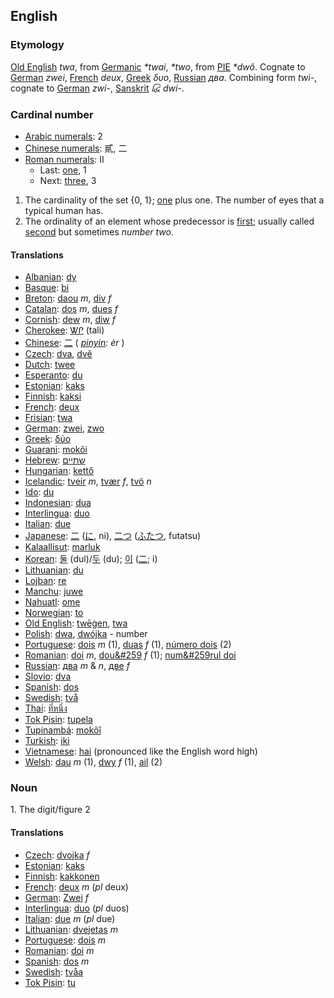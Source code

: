 ==English==

===Etymology===
[[Old English]] ''twa'', from [[Germanic]] ''*twai'', ''*two'', from [[w:Proto-Indo-European|PIE]] ''*dwô''. Cognate to [[German]] ''zwei'', [[French]] ''deux'', [[Greek]] ''δυο'', [[Russian]] ''два''. Combining form ''twi-'', cognate to [[German]] ''zwi-'', [[Sanskrit]] ''દ્વિ'' ''dwi-''.

===Cardinal number===
*[[w:Arabic Numerals|Arabic numerals]]: 2
*[[w:Chinese numerals|Chinese numerals]]: 貳, 二
*[[w:Roman numerals|Roman numerals]]: II
**Last: [[one]], 1
**Next: [[three]], 3

# The cardinality of the set {0, 1}; [[one]] plus one. The number of eyes that a typical human has.
# The ordinality of an element whose predecessor is [[first]]; usually called [[second]] but sometimes ''number two''.

====Translations====

*[[Albanian]]: [[dy]]
*[[Basque]]: [[bi]]
*[[Breton]]: [[daou]] ''m'', [[div]] ''f''
*[[Catalan]]: [[dos]] ''m'', [[dues]] ''f''
*[[Cornish]]: [[dew]] ''m'', [[diw]] ''f''
*[[Cherokee]]: [[ᏔᎵ]] (tali)
*[[Chinese]]: [[二]] ( ''[[pinyin]]: èr'' )
*[[Czech]]: [[dva]], [[dvě]]
*[[Dutch]]: [[twee]]
*[[Esperanto]]: [[du]]
*[[Estonian]]: [[kaks]]
*[[Finnish]]: [[kaksi]]
*[[French]]: [[deux]]
*[[Frisian]]: [[twa]]
*[[German]]: [[zwei]], [[zwo]]
*[[Greek]]: [[δύο]]
*[[Guarani]]: [[mokõi]]
*[[Hebrew]]: [[שתיים]]
*[[Hungarian]]: [[kettő]]
*[[Icelandic]]: [[tveir]] ''m'', [[tvær]] ''f'', [[tvö]] ''n''
*[[Ido]]: [[du]]
*[[Indonesian]]: [[dua]]
*[[Interlingua]]: [[duo]]
*[[Italian]]: [[due]]
*[[Japanese]]: [[二]] ([[に]], ni), [[二つ]] ([[ふたつ]], futatsu)
*[[Kalaallisut]]: [[marluk]]
*[[Korean]]: [[둘]] (dul)/[[두]] (du); [[이]] ([[二]]; i)
*[[Lithuanian]]: [[du]]
*[[Lojban]]: [[re]]
*[[Manchu]]: [[juwe]]
*[[Nahuatl]]: [[ome]]
*[[Norwegian]]: [[to]]
*[[Old English]]: [[twēġen]], [[twa]]
*[[Polish]]: [[dwa]], [[dwójka]] - number
*[[Portuguese]]: [[dois]] ''m'' (1), [[duas]] ''f'' (1), [[número dois]] (2)
*[[Romanian]]: [[doi]] ''m'', [[dou&#259]] ''f'' (1); [[num&#259rul doi]]
*[[Russian]]: [[два]] ''m'' & ''n'', [[две]] ''f''
*[[Slovio]]: [[dva]]
*[[Spanish]]: [[dos]]
*[[Swedish]]: [[två]]
*[[Thai]]: [[ที่หนึ่ง]]
*[[Tok Pisin]]: [[tupela]]
*[[Tupinambá]]: [[mokõî]]
*[[Turkish]]: [[iki]]
*[[Vietnamese]]: [[hai]] (pronounced like the English word high)
*[[Welsh]]: [[dau]] ''m'' (1), [[dwy]] ''f'' (1), [[ail]] (2)

===Noun===

1. The digit/figure 2

====Translations====

*[[Czech]]: [[dvojka]] ''f''
*[[Estonian]]: [[kaks]]
*[[Finnish]]: [[kakkonen]]
*[[French]]: [[deux]] ''m'' (''pl'' deux)
*[[German]]: [[Zwei]] ''f''
*[[Interlingua]]: [[duo]] (''pl'' duos)
*[[Italian]]: [[due]] ''m'' (''pl'' due)
*[[Lithuanian]]: [[dvejetas]] ''m''
*[[Portuguese]]: [[dois]] ''m''
*[[Romanian]]: [[doi]] ''m''
*[[Spanish]]: [[dos]] ''m''
*[[Swedish]]: [[tvåa]]
*[[Tok Pisin]]: [[tu]]
